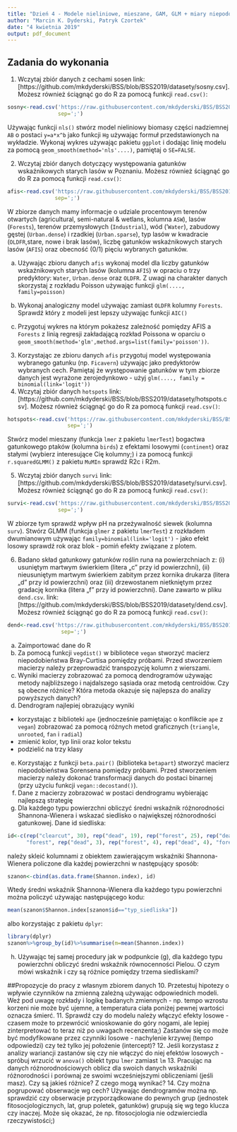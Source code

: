 ```yaml
---
title: "Dzień 4 - Modele nieliniowe, mieszane, GAM, GLM + miary niepodobieństwa - zadania"
author: "Marcin K. Dyderski, Patryk Czortek"
date: "4 kwietnia 2019"
output: pdf_document
---
```

## Zadania do wykonania
1. Wczytaj zbiór danych z cechami sosen link: [https://github.com/mkdyderski/BSS/blob/BSS2019/datasety/sosny.csv]. Możesz również ściągnąć go do R za pomocą funkcji `read.csv()`:
```r
sosny<-read.csv('https://raw.githubusercontent.com/mkdyderski/BSS/BSS2019/datasety/sosna.csv',
                sep=';')
```
Używając funkcji `nls()` stwórz model nieliniowy biomasy części nadziemnej  `AB` o postaci `y=a*x^b` jako funkcji `Hg` używając formuł przedstawionych na wykładzie. Wykonaj wykres używając pakietu `ggplot` i dodając linię modelu za pomocą `geom_smooth(method='nls'....)`, pamiętaj o `SE=FALSE`.

2. Wczytaj zbiór danych dotyczący występowania gatunków wskaźnikowych starych lasów w Poznaniu. Możesz również ściągnąć go do R za pomocą funkcji `read.csv()`:
```r
afis<-read.csv('https://raw.githubusercontent.com/mkdyderski/BSS/BSS2019/datasety/afis.csv',
               sep=';')
```
W zbiorze danych mamy informacje o udziale procentowym terenów otwartych (agricultural, semi-natural & wetlans, kolumna `ASW`), lasów (`Forests`), terenów przemysłowych (`Industrial`), wód ('`Water`), zabudowy gęstej (`Urban.dense`) i rzadkiej (`Urban.sparse`), typ lasów w kwadracie (`OLDFR`,stare, nowe i brak lasów), liczbę gatunków wskaźnikowych starych lasów (`AFIS`) oraz obecność (0/1) pięciu wybranych gatunków.

a. Używając zbioru danych `afis` wykonaj model dla liczby gatunków wskaźnikowych starych lasów (kolumna `AFIS`) w opraciu o trzy predyktory: `Water`, `Urban.dense` oraz `OLDFR`. Z uwagi na charakter danych skorzystaj z rozkładu Poisson używając funkcji `glm(...., family=poisson)` 

b. Wykonaj analogiczny model używając zamiast `OLDFR` kolumny `Forests`. Sprawdź który z modeli jest lepszy używając funkcji `AIC()`

c. Przygotuj wykres na którym pokażesz zależność pomiędzy AFIS a `Forests` z linią regresji zakładającą rozkład Poissona w oparciu o `geom_smooth(method='glm',method.args=list(family='poisson'))`.

3. Korzystając ze zbioru danych `afis` przygotuj model występowania wybranego gatunku (np. `Ficavern`) używając jako predyktorów wybranych cech. Pamiętaj że występowanie gatunków w tym zbiorze danych jest wyrażone zerojedynkowo - użyj `glm(...., family = binomial(link='logit'))`
4. Wczytaj zbiór danych `hotspots` link: [https://github.com/mkdyderski/BSS/blob/BSS2019/datasety/hotspots.csv]. Możesz również ściągnąć go do R za pomocą funkcji `read.csv()`:
```r
hotspots<-read.csv('https://raw.githubusercontent.com/mkdyderski/BSS/BSS2019/datasety/hotspots.csv',
                   sep=';')
```
Stwórz model mieszany (funkcja `lmer` z pakietu `lmerTest`) bogactwa gatunkowego ptaków (kolumna `birds`) z efektami losowymi (`continent`) oraz stałymi (wybierz interesujące Cię kolumny;) i za pomocą funkcji `r.squaredGLMM()` z pakietu `MuMIn` sprawdź R2c i R2m.

5. Wczytaj zbiór danych `survi` link: [https://github.com/mkdyderski/BSS/blob/BSS2019/datasety/survi.csv]. Możesz również ściągnąć go do R za pomocą funkcji `read.csv()`:
```r
survi<-read.csv('https://raw.githubusercontent.com/mkdyderski/BSS/BSS2019/datasety/survi.csv',
                sep=';')
```
W zbiorze tym sprawdź wpływ pH na przeżywalność siewek (kolumna `surv`). Stwórz GLMM (funkcja `glmer` z pakietu `lmerTest`) z rozkładem dwumianowym używając `family=binomial(link='logit')` - jako efekt losowy sprawdź rok oraz blok - pomiń efekty związane z plotem.

6. Badano skład gatunkowy gatunków roślin runa na powierzchniach z: (i) usuniętym martwym świerkiem (litera „c” przy id powierzchni), (ii) nieusuniętym martwym świerkiem zabitym przez kornika drukarza (litera „d” przy id powierzchni) oraz (iii) drzewostanem nietkniętym przez gradację kornika (litera „f” przy id powierzchni). Dane zawarto w pliku `dend.csv`. link: [https://github.com/mkdyderski/BSS/blob/BSS2019/datasety/dend.csv]. Możesz również ściągnąć go do R za pomocą funkcji `read.csv()`:
```r
dend<-read.csv('https://raw.githubusercontent.com/mkdyderski/BSS/BSS2019/datasety/dend.csv',
                 sep=';')
```

a)	Zaimportować dane do R
b)	Za pomocą funkcji `vegdist()` w bibliotece `vegan` stworzyć macierz niepodobieństwa Bray-Curtisa pomiędzy próbami. Przed stworzeniem macierzy należy przeprowadzić transpozycję kolumn z wierszami.
c)	Wyniki macierzy zobrazować za pomocą dendrogramów używając metody najbliższego i najdalszego sąsiada oraz metodą centroidów. Czy są obecne różnice? Która metoda okazuje się najlepsza do analizy powyższych danych?
d)	Dendrogram najlepiej obrazujący wyniki 
- korzystając z biblioteki `ape` (jednocześnie pamiętając o konflikcie `ape` z `vegan`) zobrazować za pomocą różnych metod graficznych (`triangle`, `unrooted`, `fan` i `radial`)
- zmienić kolor, typ linii oraz kolor tekstu
- podzielić na trzy klasy
e)	Korzystając z funkcji `beta.pair()` (biblioteka `betapart`) stworzyć macierz niepodobieństwa Sorensena pomiędzy próbami. Przed stworzeniem macierzy należy dokonać transformacji danych do postaci binarnej (przy użyciu funkcji `vegan::decostand()`).
f)	Dane z macierzy zobrazować w postaci dendrogramu wybierając najlepszą strategię 
g)	Dla każdego typu powierzchni obliczyć średni wskaźnik różnorodności Shannona-Wienera i wskazać siedlisko o największej różnorodności gatunkowej. Dane id siedliska:

```r
id<-c(rep("clearcut", 30), rep("dead", 19), rep("forest", 25), rep("dead", 2),
      "forest", rep("dead", 3), rep("forest", 4), rep("dead", 4), "forest")`
```

należy skleić kolumnami z obiektem zawierającym wskaźniki Shannona-Wienera policzone dla każdej powierzchni w następujący sposób:
```r
szanon<-cbind(as.data.frame(Shannon.index), id)
```

Wtedy średni wskaźnik Shannona-Wienera dla każdego typu powierzchni można policzyć używając następującego kodu:
```r
mean(szanon$Shannon.index[szanon$id=="typ_siedliska"])
```

albo korzystając z pakietu `dplyr`:
```r
library(dplyr)
szanon%>%group_by(id)%>%summarise(m=mean(Shannon.index))
```

h)	Używając tej samej procedury jak w podpunkcie (g), dla każdego typu powierzchni obliczyć średni wskaźnik równocenności Pielou. O czym mówi wskaźnik i czy są różnice pomiędzy trzema siedliskami?


##Propozycje do pracy z własnym zbiorem danych
10. Przetestuj hipotezy o wpływie czynników na zmienną zależną używając odpowiednich modeli. Weź pod uwagę rozkłady i logikę badanych zmiennych - np. tempo wzrostu korzeni nie może być ujemne, a temperatura ciała poniżej pewnej wartości oznacza śmierć. 
11. Sprawdź czy do modelu należy włączyć efekty losowe - czasem może to przewrócić wnioskowanie do góry nogami, ale lepiej zinterpretować to teraz niż po uwagach recenzenta;) Zastanów się co może być modyfikowane przez czynniki losowe - nachylenie krzywej (tempo odpowiedzi) czy też tylko jej położenie (intercept)?
12. Jeśli korzystasz z analizy wariancji zastanów się czy nie włączyć do niej efektów losowych - spróbuj wrzucić w `anova()` obiekt typu `lmer` zamiast `lm`
13. Pracując na danych różnorodnościowych oblicz dla swoich danych wskaźniki różnorodności i porównaj ze swoimi wcześniejszymi obliczeniami (jeśli masz). Czy są jakieś różnice? Z czego mogą wynikać?
14. Czy można pogrupować obserwacje wg cech? Używając dendrogramów można np. sprawdzić czy obserwacje przyporządkowane do pewnych grup (jednostek fitosocjologicznych, lat, grup poletek, gatunków) grupują się wg tego klucza czy inaczej. Może się okazać, że np. fitosocjologia nie odzwierciedla rzeczywistości;)